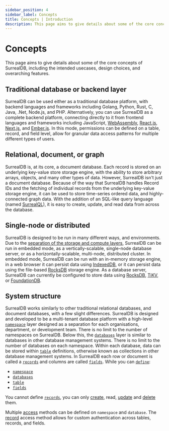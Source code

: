```yaml
---
sidebar_position: 4
sidebar_label: Concepts
title: Concepts | Introduction
description: This page aims to give details about some of the core concepts of SurrealDB, including the intended usecases, design choices, and overarching features.
---
```


# Concepts

This page aims to give details about some of the core concepts of SurrealDB, including the intended usecases, design choices, and overarching features.

## Traditional database or backend layer
SurrealDB can be used either as a traditional database platform, with backend languages and frameworks including Golang, Python, Rust, C, Java, .Net, Node.js, and PHP. Alternatively, you can use SurrealDB as a complete backend platform, connecting directly to it from frontend languages and frameworks including JavaScript, [WebAssembly](https://webassembly.org/), [React.js](https://react.dev/), [Next.js](https://nextjs.org/), and [Ember.js](https://emberjs.com/). In this mode, permissions can be defined on a table, record, and field level, allow for granular data access patterns for multiple different types of users.

## Relational, document, or graph
SurrealDB is, at its core, a document database. Each record is stored on an underlying key-value store storage engine, with the ability to store arbitrary arrays, objects, and many other types of data. However, SurrealDB isn't just a document database. Because of the way that SurrealDB handles Record IDs and the fetching of individual records from the underlying key-value storage engine, it can be used to store time-series ordered data, and highly-connected graph data. With the addition of an SQL-like query language (named [SurrealQL](/docs/surrealql)), it is easy to create, update, and read data from across the database.

## Single-node or distributed
SurrealDB is designed to be run in many different ways, and environments. Due to the [separation of the storage and compute layers](/docs/surrealdb/introduction/architecture), SurrealDB can be run in embedded mode, as a vertically-scalable, single-node database server, or as a horizontally-scalable, multi-node, distributed cluster. In embedded mode, SurrealDB can be run with an in-memory storage engine, in a web browser it can persist data using [IndexedDB](https://web.dev/indexeddb/), or it can persist data using the file-based [RocksDB](https://rocksdb.org/) storage engine. As a database server, SurrealDB can currently be configured to store data using [RocksDB](https://rocksdb.org/), [TiKV](https://tikv.org/), or [FoundationDB](https://www.foundationdb.org/).

## System structure
SurrealDB works similarly to other traditional relational databases, and document databases, with a few slight differences. SurrealDB is designed and developed to be a multi-tenant database platform with a high-level [`namespace`](/docs/surrealql/statements/define/namespace) layer designed as a separation for each organisations, department, or development team. There is no limit to the number of namespaces on SurrealDB. Below this, the [`databases`](/docs/surrealql/statements/define/database) layer is similar to databases in other database management systems. There is no limit to the number of databases on each namespace. Within each database, data can be stored within [`table`](/docs/surrealql/statements/define/table) definitions, otherwise known as collections in other database management systems. In SurrealDB each row or document is called a [`records`](/docs/surrealql/datamodel/ids) and columns are called [`fields`](/docs/surrealql/statements/define/field). While you can [`define`](/docs/surrealql/statements/define):

- [`namespace`](/docs/surrealql/statements/define/namespace)
- [`databases`](/docs/surrealql/statements/define/database)
- [`table`](/docs/surrealql/statements/define/table)
- [`fields`](/docs/surrealql/statements/define/field)

You cannot define [`records`](/docs/surrealql/datamodel/ids), you can only [create](/docs/surrealql/statements/create), read, [update](/docs/surrealql/statements/update) and [delete](/docs/surrealql/statements/delete) them.

Multiple [access](/docs/surrealql/statements/define/access) methods can be defined on `namespace` and `database`. The [record](/docs/surrealql/statements/define/access/record) access method allows for custom authentication across tables, records, and fields.
